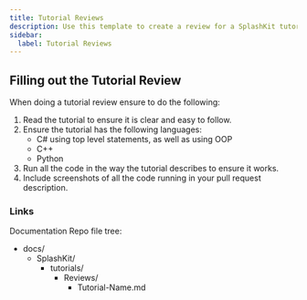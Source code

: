 ```yaml
---
title: Tutorial Reviews
description: Use this template to create a review for a SplashKit tutorial.
sidebar:
  label: Tutorial Reviews
---
```



## Filling out the Tutorial Review

When doing a tutorial review ensure to do the following:

<Steps>

1. Read the tutorial to ensure it is clear and easy to follow.
2. Ensure the tutorial has the following languages:
   - C# using top level statements, as well as using OOP
   - C++
   - Python
3. Run all the code in the way the tutorial describes to ensure it works.
4. Include screenshots of all the code running in your pull request description.

</Steps>

### Links

Documentation Repo file tree:

<FileTree>

- docs/
  - SplashKit/
    - tutorials/
      - Reviews/
        - Tutorial-Name.md

</FileTree>

<LinkCard
  title="Documentation Repo"
  description="The repository for the SplashKit Tutorial review files."
  href="https://github.com/thoth-tech/documentation"
/>
<LinkCard
  title="How to Create a Pull Request"
  description="The guide on how to create a pull request."
  href="/products/splashkit/04-pull-request"
/>
<LinkCard
  title="Pull Request Template"
  description="The template for creating a pull request."
  href="/products/splashkit/05-pull-request-template"
/>
<LinkCard
  title="Peer Review Guide"
  description="The guide on how to do a peer review within the SplashKit Team."
  href="/products/splashkit/06-peer-review"
/>
